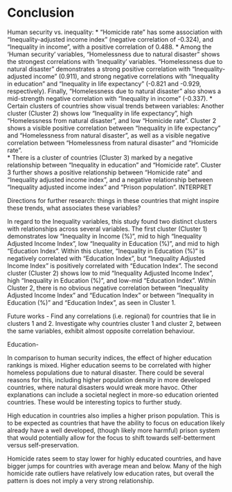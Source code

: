# Conclusion

 Human security vs. inequality:
 * "Homicide rate" has some association with "Inequality-adjusted income index" (negative correlation of -0.324), and "Inequality in income", with a positive correlation of 0.488.
* Among the 'Human security' variables, "Homelessness due to natural disaster" shows the strongest correlations with 'Inequality' variables.  "Homelessness due to natural disaster" demonstrates a strong positive correlation with "Inequality-adjusted income" (0.911), and strong negative correlations with "Inequality in education" and "Inequality in life expectancy" (-0.821 and -0.929, respectively).  Finally, "Homelessness due to natural disaster" also shows a mid-strength negative correlation with "Inequality in income" (-0.337).
* Certain clusters of countries show visual trends between variables: 
Another cluster (Cluster 2) shows low "Inequality in life expectancy", high "Homelessness from natural disaster", and low "Homicide rate".  Cluster 2 shows a visible positive correlation between "Inequality in life expectancy" and "Homelessness from natural disaster", as well as a visible negative correlation between "Homelessness from natural disaster" and "Homicide rate".  
* There is a cluster of countries (Cluster 3) marked by a negative relationship between "Inequality in education" and "Homicide rate".  Cluster 3 further shows a positive relationship between "Homicide rate" and "Inequality adjusted income index", and a negative relationship between "Inequality adjusted income index" and "Prison population".
INTERPRET

Directions for further research: things in these countries that might inspire these trends, what associates these variables?


In regard to the Inequality variables, this study found two distinct clusters with relationships across several variables.  The first cluster (Cluster 1) demonstrates low "Inequality in Income (%)", mid to high "Inequality Adjusted Income Index", low "Inequality in Education (%)", and mid to high "Education Index". Within this cluster, "Inequality in Education (%)" is negatively correlated with "Education Index", but "Inequality Adjusted Income Index" is positively correlated with "Education Index".  The second cluster (Cluster 2) shows low to mid "Inequality Adjusted Income Index", high "Inequality in Education (%)", and low-mid "Education Index". Within Cluster 2, there is no obvious negative correlation between "Inequality Adjusted Income Index" and "Education Index" or between "Inequality in Education (%)" and "Education Index", as seen in Cluster 1.


Future works - Find any correlations (i.e. regional) for countries that lie in clusters 1 and 2. Investigate why countries cluster 1 and cluster 2, between the same variables, exhibit almost opposite correlation behaviour.


Education-

In comparison to human security indices, the effect of higher education rankings is mixed. Higher education seems to be correlated with higher homeless populations due to natural disaster. There could be several reasons for this, including higher population density in more developed countries, where natural disasters would wreak more havoc. Other explanations can include a societal neglect in more-so education oriented countries. These would be interesting topics to further study.

High education in countries also implies a higher prison population. This is to be expected as countries that have the ability to focus on education likely already have a well developed, (though likely more harmful) prison system that would potentially allow for the focus to shift towards self-betterment versus self-preservation.

Homicide rates seem to stay lower for highly educated countries, and have bigger jumps for countries with average mean and below. Many of the high homicide rate outliers have relatively low education rates, but overall the pattern is does not imply a very strong relationship. 

